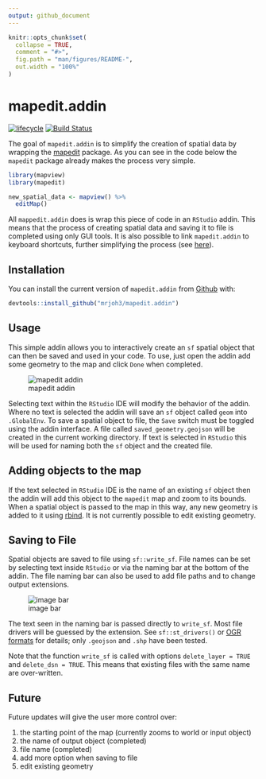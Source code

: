```yaml
---
output: github_document
---
```


<!-- README.md is generated from README.Rmd. Please edit that file -->

```r
knitr::opts_chunk$set(
  collapse = TRUE,
  comment = "#>",
  fig.path = "man/figures/README-",
  out.width = "100%"
)
```
# mapedit.addin

[![lifecycle](https://img.shields.io/badge/lifecycle-experimental-orange.svg)](https://www.tidyverse.org/lifecycle/#experimental)
[![Build Status](https://travis-ci.org/mrjoh3/mapedit.addin.svg?branch=master)](https://travis-ci.org/mrjoh3/mapedit.addin)

The goal of `mapedit.addin` is to simplify the creation of spatial data by wrapping the [mapedit](https://github.com/r-spatial/mapedit) package. As you can see in the code below the `mapedit` package already makes the process very simple. 

```r
library(mapview)
library(mapedit)

new_spatial_data <- mapview() %>%
  editMap()

```

All `mappedit.addin` does is wrap this piece of code in an `RStudio` addin. This means that the process of creating spatial data and saving it to file is completed using only GUI tools. It is also possible to link `mapedit.addin` to keyboard shortcuts, further simplifying the process (see [here](https://rstudio.github.io/rstudioaddins/#keyboard-shorcuts)).   

## Installation

You can install the current version of `mapedit.addin` from [Github](https://github.com/mrjoh3/mapedit.addin) with:

``` r
devtools::install_github("mrjoh3/mapedit.addin")
```

## Usage

This simple addin allows you to interactively create an `sf` spatial object that can then be saved and used in your code. To use, just open the addin add some geometry to the map and click `Done` when completed. 

![mapedit addin](inst/images/mapedit_addin.png)

Selecting text within the `RStudio` IDE will modify the behavior of the addin. Where no text is selected the addin will save an `sf` object called `geom` into `.GlobalEnv`. To save a spatial object to file, the `Save` switch must be toggled using the addin interface. A file called `saved_geometry.geojson` will be created in the current working directory. If text is selected in `RStudio` this will be used for naming both the `sf` object and the created file. 

## Adding objects to the map

If the text selected in `RStudio` IDE is the name of an existing `sf` object then the addin will add this object to the `mapedit` map and zoom to its bounds. When a spatial object is passed to the map in this way, any new geometry is added to it using [rbind](https://r-spatial.github.io/sf/reference/bind.html). It is not currently possible to edit existing geometry.

 
## Saving to File

Spatial objects are saved to file using `sf::write_sf`. File names can be set by selecting text inside `RStudio` or via the naming bar at the bottom of the addin. The file naming bar can also be used to add file paths and to change output extensions.

![image bar](inst/images/save_file_bar.png)

The text seen in the naming bar is passed directly to `write_sf`. Most file drivers will be guessed by the extension. See `sf::st_drivers()` or [OGR formats](https://www.gdal.org/ogr_formats.html) for details; only `.geojson` and `.shp` have been tested.

Note that the function `write_sf` is called with options `delete_layer = TRUE` and `delete_dsn = TRUE`. This means that existing files with the same name are over-written.


## Future

Future updates will give the user more control over:

  1. the starting point of the map (currently zooms to world or input object)
  2. the name of output object (completed)
  3. file name (completed)
  4. add more option when saving to file
  5. edit existing geometry



